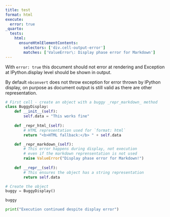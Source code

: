 ```yaml
---
title: test
format: html
execute:
  error: true
_quarto:
  tests:
    html:
      ensureHtmlElementContents: 
        selectors: ['div.cell-output-error']
        matches: ['ValueError\: Display phase error for Markdown']
---
```


With `error: true` this document should not error at rendering and Exception at IPython.display level should be shown in output. 

By default `nbconvert` does not throw exception for error thrown by IPython display, on purpose as document output is still valid as there are other representation. 

```python
# First cell - create an object with a buggy _repr_markdown_ method
class BuggyDisplay:
    def __init__(self):
        self.data = "This works fine"
    
    def _repr_html_(self):
        # HTML representation used for `format: html`
        return "<b>HTML fallback:</b> " + self.data

    def _repr_markdown_(self):
        # This error happens during display, not execution
        # even if the markdown reprensentation is not used
        raise ValueError("Display phase error for Markdown!")
    
    def __repr__(self):
        # This ensures the object has a string representation
        return self.data

# Create the object
buggy = BuggyDisplay()
```

```python
buggy
```

```python
print("Execution continued despite display error")
```